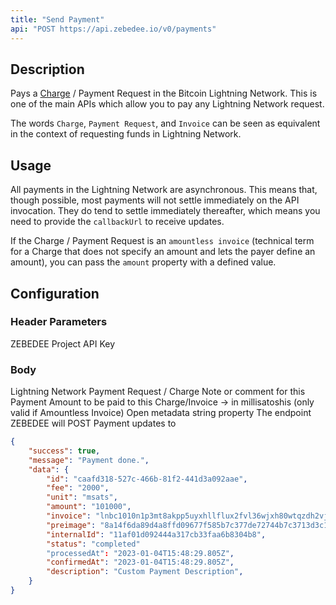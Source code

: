 ```yaml
---
title: "Send Payment"
api: "POST https://api.zebedee.io/v0/payments"
---
```


## Description

Pays a [Charge](/docs/glossary#charge) / Payment Request in the Bitcoin Lightning Network. This is one of the main APIs which allow you to pay any Lightning Network request.

<Tip>The words `Charge`, `Payment Request`, and `Invoice` can be seen as equivalent in the context of requesting funds in Lightning Network.</Tip>

## Usage

All payments in the Lightning Network are asynchronous. This means that, though possible, most payments will not settle immediately on the API invocation. They do tend to settle immediately thereafter, which means you need to provide the `callbackUrl` to receive updates.

If the Charge / Payment Request is an `amountless invoice` (technical term for a Charge that does not specify an amount and lets the payer define an amount), you can pass the `amount` property with a defined value.

## Configuration

### Header Parameters

<ParamField required default="application/json" header="Content-Type" type="application/json" />

<ParamField required header="apikey" type="string">
  ZEBEDEE Project API Key
</ParamField>

### Body

<ParamField required body="invoice" type="string">
  Lightning Network Payment Request / Charge
</ParamField>

<ParamField initialValue="‎" body="description" type="string">
  Note or comment for this Payment
</ParamField>

<ParamField initialValue="‎" body="amount" type="string">
  Amount to be paid to this Charge/Invoice -> in millisatoshis (only valid if Amountless Invoice)
</ParamField>

<ParamField initialValue="‎" body="internalId" type="string">
  Open metadata string property
</ParamField>

<ParamField initialValue="‎" body="callbackUrl" type="string">
  The endpoint ZEBEDEE will POST Payment updates to
</ParamField>

<CodeGroup />

<ResponseExample>

```json Response
{
    "success": true,
    "message": "Payment done.",
    "data": {
        "id": "caafd318-527c-466b-81f2-441d3a092aae",
        "fee": "2000",
        "unit": "msats",
        "amount": "101000",
        "invoice": "lnbc1010n1p3mt8akpp5uyxhllflux2fvl36wjxh80wtqzdh2vjmu8cdyzuap578az80v74qdqcd3hzucmpwd5zqurp09kk2mn5cqzpgxqzjhsp550s770zy4puj76wqnua0hmym883gr07dhuast5ygcm44grl6z7ns9qyyssqgf7sumdmxwzgkq2m0h9lcv530sqs0m4t4shlu98djrrckrtulcmr8rear70dyftdm67jvgncxgz4jmd6ksx87jvnj88e39un48ssk4gp8vs4u5",
        "preimage": "8a14f6da89d4a8ffd09677f585b7c377de72744b7c3713d3c115fa71ca4fc290",
        "internalId": "11af01d092444a317cb33faa6b8304b8",
        "status": "completed"
        "processedAt": "2023-01-04T15:48:29.805Z",
        "confirmedAt": "2023-01-04T15:48:29.805Z",
        "description": "Custom Payment Description",
    }
}
```

</ResponseExample>
